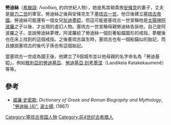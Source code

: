 '''勞迪絲'''（[[希臘語|希臘語]]: Λαοδίκη, 約四世紀人物），她是馬其頓貴族[[安條克_(塞琉古一世之父)|安條克]]的妻子，丈夫是[[腓力二世_(馬其頓)|腓力二世]]的軍官。勞迪絲之後與安條克生下[[塞琉古一世|塞琉古一世]]，他日後建立[[塞琉古帝國|塞琉古帝國]]。勞迪絲可能還有一個女兒[[狄迪墨婭_(塞琉古一世的姊妹)|狄迪墨婭]]，但這可能是塞琉古一世宣稱他是[[太陽神|太陽神]][[阿波羅|阿波羅]]之子以後，才出現的虛幻人物。塞琉古一世宣稱母親勞迪絲告訴他，自己是阿波羅之子。並說勞迪絲夢裡，阿波羅給了勞迪絲一個刻著船錨圖形的戒指，夢醒後也在床上找到的這個戒指。之後塞琉古誕生時，塞琉古也有一個船錨似的胎記，而且據說塞琉古的後代子孫也有這個胎記。

當塞琉古一世成為國王後，他建立了6個城市並以他母親的名字命名為「勞迪基婭」，例如[[拉塔基亞|敘利亞的勞迪基亞]]、[[勞迪基亞·刻考墨涅|勞迪基亞·刻考墨涅]]（Laodikeia Katakekaumenê）等等。

==參考==
*[[威廉·史密斯|威廉·史密斯]]; ''Dictionary of Greek and Roman Biography and Mythology'', [https://web.archive.org/web/20091002152855/http://www.ancientlibrary.com/smith-bio/1826.html "勞迪絲 (4)"], [[波士頓|波士頓]], (1867)

[[Category:塞琉古帝国人物|Category:塞琉古帝国人物]]
[[Category:前4世纪古希腊人|Category:前4世纪古希腊人]]